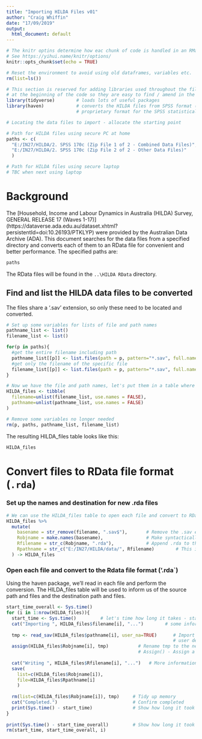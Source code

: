 ---
title: "Importing HILDA Files v01"
author: "Craig Whiffin"
date: "17/09/2019"
output:
  html_document: default
---

```{r setup, include=FALSE}
# The knitr optins determine how eac chunk of code is handled in an RMarkdown file
# See https://yihui.name/knitr/options/
knitr::opts_chunk$set(echo = TRUE)

# Reset the environment to avoid using old dataframes, variables etc.
rm(list=ls())

# This section is reserved for adding libraries used throughout the file. Any new libraries will be added here
# at the beginning of the code so they are easy to find / amend in the future.
library(tidyverse)        # loads lots of useful packages
library(haven)            # converts the HILDA files from SPSS format (system data file format) - also reads others
                          # proprietary format for the SPSS statistical software application

# Locating the data files to import - allocate the starting point

# Path for HILDA files using secure PC at home
paths <- c(
  "E:/IN27/HILDA/2. SPSS 170c (Zip File 1 of 2 - Combined Data Files)",
  "E:/IN27/HILDA/2. SPSS 170c (Zip File 2 of 2 - Other Data Files)"
  )

# Path for HILDA files using secure laptop
# TBC when next using laptop


```
# Background
The [Household, Income and Labour Dynamics in Australia (HILDA) Survey, GENERAL RELEASE 17 (Waves 1-17)] (https://dataverse.ada.edu.au/dataset.xhtml?persistentId=doi:10.26193/PTKLYP) were provided by the Australian Data Archive (ADA). This document searches for the data files from a specified directory and converts each of them to an RData file for convenient and better performance. The specified paths are:

```{r paths, comment = NA, echo = FALSE}
paths
```

The RData files will be found in the `..\HILDA RData` directory.

## Find and list the HILDA data files to be converted
The files share a '.sav' extension, so only these need to be located and converted.

```{r find and store the location of the files}
# Set up some variables for lists of file and path names
pathname_list <- list()
filename_list <- list()

for(p in paths){
  #get the entire filename including path
  pathname_list[[p]] <- list.files(path = p, pattern="*.sav", full.names = TRUE)
  #get only the filename of the specific file
  filename_list[[p]] <- list.files(path = p, pattern="*.sav", full.names = FALSE)
}

# Now we have the file and path names, let's put them in a table where we can access them at leisure
HILDA_files <- tibble(
  filename=unlist(filename_list, use.names = FALSE),
  pathname=unlist(pathname_list, use.names = FALSE)
)

# Remove some variables no longer needed
rm(p, paths, pathname_list, filename_list)

```

The resulting HILDA_files table looks like this:
```{r show HILDA_files table, echo=FALSE, comment = FALSE}
HILDA_files
```

# Convert files to RData file format (`.rda`)
### Set up the names and destination for new .rda files
```{r set up rda file destination}
# We can use the HILDA_files table to open each file and convert to RData in an specified output directory
HILDA_files %>%
  mutate(
    basename = str_remove(filename, ".sav$"),       # Remove the .sav extension from each file
    Robjname = make.names(basename),                # Make syntactically valid names out of character vectors.
    Rfilename = str_c(Robjname, ".rda"),            # Append .rda to the new valid name
    Rpathname = str_c("E:/IN27/HILDA/data/", Rfilename)        # This is where we'll put the new rdata (.rda) files
  ) -> HILDA_files
```

### Open each file and convert to the Rdata file format ('.rda`)
Using the haven package, we'll read in each file and perform the conversion. The HILDA_files table will be used
to inform us of the source path and files and the destination path and files.

```{r open and convert each file}
start_time_overall <- Sys.time()
for (i in 1:nrow(HILDA_files)){
  start_time <- Sys.time()         # let's time how long it takes - start the clock here
  cat("Importing ", HILDA_files$filename[i], "...")        # some information for the user
  
  tmp <- read_sav(HILDA_files$pathname[i], user_na=TRUE)      # Import SPSS file as tmp file using
                                                              # user defined NA codes
  assign(HILDA_files$Robjname[i], tmp)           # Rename tmp to the new robjname file
                                                 # Assign() - Assign a value to a name in an environment.
  
  cat("Writing ", HILDA_files$Rfilename[i], "...")   # More information for the user
  save(
    list=c(HILDA_files$Robjname[i]),
    file=HILDA_files$Rpathname[i]
    )
    
  rm(list=c(HILDA_files$Robjname[i]), tmp)     # Tidy up memory
  cat("Completed.")                            # Confirm completed
  print(Sys.time() - start_time)               # Show how long it took
}
  
print(Sys.time() - start_time_overall)         # Show how long it took overall
rm(start_time, start_time_overall, i)
```


